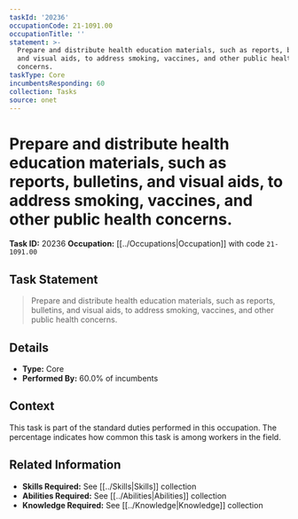 ```yaml
---
taskId: '20236'
occupationCode: 21-1091.00
occupationTitle: ''
statement: >-
  Prepare and distribute health education materials, such as reports, bulletins,
  and visual aids, to address smoking, vaccines, and other public health
  concerns.
taskType: Core
incumbentsResponding: 60
collection: Tasks
source: onet
---
```

# Prepare and distribute health education materials, such as reports, bulletins, and visual aids, to address smoking, vaccines, and other public health concerns.

**Task ID:** 20236
**Occupation:** [[../Occupations|Occupation]] with code `21-1091.00`

## Task Statement

> Prepare and distribute health education materials, such as reports, bulletins, and visual aids, to address smoking, vaccines, and other public health concerns.

## Details

- **Type:** Core
- **Performed By:** 60.0% of incumbents

## Context

This task is part of the standard duties performed in this occupation. The percentage indicates how common this task is among workers in the field.

## Related Information

- **Skills Required:** See [[../Skills|Skills]] collection
- **Abilities Required:** See [[../Abilities|Abilities]] collection
- **Knowledge Required:** See [[../Knowledge|Knowledge]] collection
